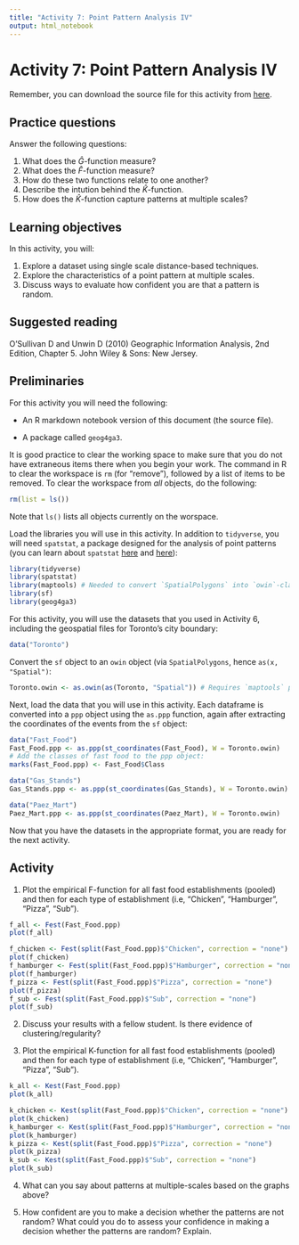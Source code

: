 ```yaml
---
title: "Activity 7: Point Pattern Analysis IV"
output: html_notebook
---
```


# Activity 7: Point Pattern Analysis IV

Remember, you can download the source file for this activity from [here](https://github.com/paezha/Spatial-Statistics-Course).

## Practice questions

Answer the following questions:

1. What does the $\hat{G}$-function measure?
2. What does the $\hat{F}$-function measure?
3. How do these two functions relate to one another?
4. Describe the intution behind the $\hat{K}$-function. 
5. How does the $\hat{K}$-function capture patterns at multiple scales?

## Learning objectives

In this activity, you will:

1. Explore a dataset using single scale distance-based techniques.
2. Explore the characteristics of a point pattern at multiple scales.
3. Discuss ways to evaluate how confident you are that a pattern is random.

## Suggested reading

O'Sullivan D and Unwin D (2010) Geographic Information Analysis, 2nd Edition, Chapter 5. John Wiley & Sons: New Jersey.

## Preliminaries

For this activity you will need the following:

* An R markdown notebook version of this document (the source file).

* A package called `geog4ga3`.

It is good practice to clear the working space to make sure that you do not have extraneous items there when you begin your work. The command in R to clear the workspace is `rm` (for "remove"), followed by a list of items to be removed. To clear the workspace from _all_ objects, do the following:
```r
rm(list = ls())
```

Note that `ls()` lists all objects currently on the worspace.

Load the libraries you will use in this activity. In addition to `tidyverse`, you will need `spatstat`, a package designed for the analysis of point patterns (you can learn about `spatstat` [here](https://cran.r-project.org/web/packages/spatstat/vignettes/getstart.pdf) and [here](http://spatstat.org/resources/spatstatJSSpaper.pdf)):
```r
library(tidyverse)
library(spatstat)
library(maptools) # Needed to convert `SpatialPolygons` into `owin`-class object
library(sf)
library(geog4ga3)
```

For this activity, you will use the datasets that you used in Activity 6, including the geospatial files for Toronto's city boundary:
```r
data("Toronto")
```

Convert the `sf` object to an `owin` object (via `SpatialPolygons`, hence `as(x, "Spatial")`:
```r
Toronto.owin <- as.owin(as(Toronto, "Spatial")) # Requires `maptools` package
```

Next, load the data that you will use in this activity. Each dataframe is converted into a `ppp` object using the `as.ppp` function, again after extracting the coordinates of the events from the `sf` object:
```r
data("Fast_Food")
Fast_Food.ppp <- as.ppp(st_coordinates(Fast_Food), W = Toronto.owin)
# Add the classes of fast food to the ppp object:
marks(Fast_Food.ppp) <- Fast_Food$Class

data("Gas_Stands")
Gas_Stands.ppp <- as.ppp(st_coordinates(Gas_Stands), W = Toronto.owin)

data("Paez_Mart")
Paez_Mart.ppp <- as.ppp(st_coordinates(Paez_Mart), W = Toronto.owin)
```

Now that you have the datasets in the appropriate format, you are ready for the next activity.

## Activity

1. Plot the empirical F-function for all fast food establishments (pooled) and then for each type of establishment (i.e, "Chicken", "Hamburger", "Pizza", "Sub").

```r
f_all <- Fest(Fast_Food.ppp)
plot(f_all)

f_chicken <- Fest(split(Fast_Food.ppp)$"Chicken", correction = "none")
plot(f_chicken)
f_hamburger <- Fest(split(Fast_Food.ppp)$"Hamburger", correction = "none")
plot(f_hamburger)
f_pizza <- Fest(split(Fast_Food.ppp)$"Pizza", correction = "none")
plot(f_pizza)
f_sub <- Fest(split(Fast_Food.ppp)$"Sub", correction = "none")
plot(f_sub)
```


2. Discuss your results with a fellow student. Is there evidence of clustering/regularity?

3. Plot the empirical K-function for all fast food establishments (pooled) and then for each type of establishment (i.e, "Chicken", "Hamburger", "Pizza", "Sub").

```r
k_all <- Kest(Fast_Food.ppp)
plot(k_all)

k_chicken <- Kest(split(Fast_Food.ppp)$"Chicken", correction = "none")
plot(k_chicken)
k_hamburger <- Kest(split(Fast_Food.ppp)$"Hamburger", correction = "none")
plot(k_hamburger)
k_pizza <- Kest(split(Fast_Food.ppp)$"Pizza", correction = "none")
plot(k_pizza)
k_sub <- Kest(split(Fast_Food.ppp)$"Sub", correction = "none")
plot(k_sub)
```


4. What can you say about patterns at multiple-scales based on the graphs above?

5. How confident are you to make a decision whether the patterns are not random? What could you do to assess your confidence in making a decision whether the patterns are random? Explain.
